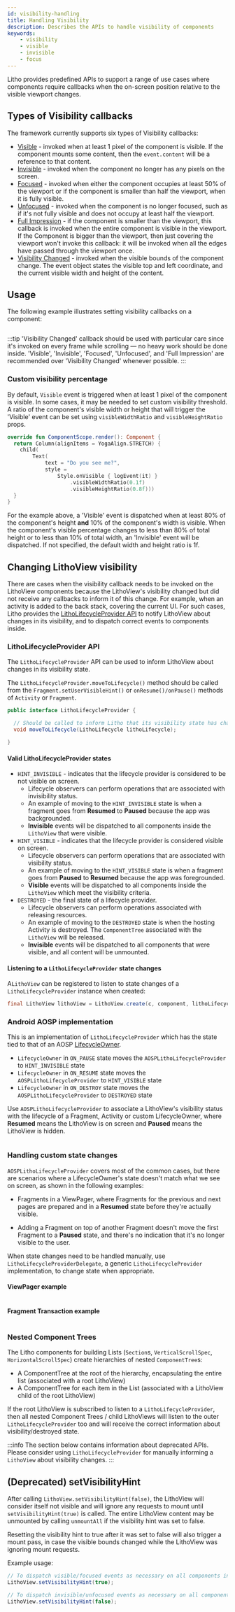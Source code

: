 ```yaml
---
id: visibility-handling
title: Handling Visibility
description: Describes the APIs to handle visibility of components
keywords:
    - visibility
    - visible
    - invisible
    - focus
---
```



Litho provides predefined APIs to support a range of use cases where components require callbacks when the on-screen position relative to the visible viewport changes.

## Types of Visibility callbacks

The framework currently supports six types of Visibility callbacks:

* [Visible](pathname:///javadoc/com/facebook/litho/VisibleEvent.html) - invoked when at least 1 pixel of the component is visible. If the component mounts some content, then the `event.content`
will be a reference to that content.
* [Invisible](pathname:///javadoc/com/facebook/litho/InvisibleEvent.html) - invoked when the component no longer has any pixels on the screen.
* [Focused](pathname:///javadoc/com/facebook/litho/FocusedVisibleEvent.html) - invoked when either the component occupies at least 50% of the viewport or if the component is smaller than half the viewport, when it is fully visible.
* [Unfocused](pathname:///javadoc/com/facebook/litho/UnfocusedVisibleEvent.html) - invoked when the component is no longer focused, such as if it's not fully visible and does not occupy at least half the viewport.
* [Full Impression](pathname:///javadoc/com/facebook/litho/FullImpressionVisibleEvent.html) - if the component is smaller than the viewport, this callback is invoked when the entire component is visible in the viewport. If the Component is bigger than the viewport, then just covering the viewport won't invoke this callback: it will be invoked when all the edges have passed through the viewport once.
* [Visibility Changed](pathname:///javadoc/com/facebook/litho/VisibilityChangedEvent.html) - invoked when the visible bounds of the component change. The event object states the visible top and left coordinate, and the current visible width and height of the content.

## Usage

The following example illustrates setting visibility callbacks on a component:

``` kotlin file=sample/src/main/java/com/facebook/samples/litho/kotlin/documentation/VisibilityHandlingExampleComponent.kt start=start_example end=end_example
```

:::tip
'Visibility Changed' callback should be used with particular care since it's invoked on every frame while scrolling — no heavy work should be done inside. 'Visible', 'Invisible', 'Focused', 'Unfocused', and 'Full Impression' are recommended over 'Visibility Changed' whenever possible.
:::

### Custom visibility percentage

By default, `Visible` event is triggered when at least 1 pixel of the component is visible. In some cases, it may be needed to set custom visibility threshold. A ratio of the component's visible width or height that will trigger the 'Visible' event can be set using `visibleWidthRatio` and `visibleHeightRatio` props.

```kotlin
override fun ComponentScope.render(): Component {
  return Column(alignItems = YogaAlign.STRETCH) {
    child(
        Text(
            text = "Do you see me?",
            style =
                Style.onVisible { logEvent(it) }
                    .visibleWidthRatio(0.1f)
                    .visibleHeightRatio(0.8f)))
  }
}
```

For the example above, a 'Visible' event is dispatched when at least 80% of the component's height **and** 10% of the component's width is visible. When the component's visible percentage changes to less than 80% of total height or to less than 10% of total width, an 'Invisible' event will be dispatched. If not specified, the default width and height ratio is 1f.

## Changing LithoView visibility

There are cases when the visibility callback needs to be invoked on the LithoView components because the LithoView's visibility changed but did not receive any callbacks to inform it of this change.
For example, when an activity is added to the back stack, covering the current UI. For such cases, Litho provides the [LithoLifecycleProvider API](#litholifecycleprovider-api) to notify LithoView about changes in its visibility, and to dispatch correct events to components inside.

### LithoLifecycleProvider API

The `LithoLifecycleProvider` API can be used to inform LithoView about  changes in its visibility state.

The `LithoLifecycleProvider.moveToLifecycle()` method should be called from the `Fragment.setUserVisibleHint()` or `onResume()/onPause()` methods of `Activity` or `Fragment`.

```java
public interface LithoLifecycleProvider {

  // Should be called to inform Litho that its visibility state has changed
  void moveToLifecycle(LithoLifecycle lithoLifecycle);

}
```

#### Valid LithoLifecycleProvider states

* `HINT_INVISIBLE` - indicates that the lifecycle provider is considered to be not visible on screen.
  * Lifecycle observers can perform operations that are associated with invisibility status.
  * An example of moving to the `HINT_INVISIBLE` state is when a fragment goes from **Resumed** to **Paused** because the app was backgrounded.
  * **Invisible** events will be dispatched to all components inside the `LithoView` that were visible.
* `HINT_VISIBLE` - indicates that the lifecycle provider is considered visible on screen.
  * Lifecycle observers can perform operations that are associated with visibility status.
  * An example of moving to the `HINT_VISIBLE` state is when a fragment goes from **Paused** to **Resumed** because the app was foregrounded.
  * **Visible** events will be dispatched to all components inside the `LithoView` which meet the visibility criteria.
* `DESTROYED` - the final state of a lifecycle provider.
  * Lifecycle observers can perform operations associated with releasing resources.
  * An example of moving to the `DESTROYED` state is when the hosting Activity is destroyed. The `ComponentTree` associated with the `LithoView` will be released.
  * **Invisible** events will be dispatched to all components that were visible, and all content will be unmounted.

#### Listening to a `LithoLifecycleProvider` state changes

A`LithoView` can be registered to listen to state changes of a `LithoLifecycleProvider` instance when created:

```java
final LithoView lithoView = LithoView.create(c, component, lithoLifecycleProvider);
```

### Android AOSP implementation

This is an implementation of `LithoLifecycleProvider` which has the state tied to that of an AOSP [LifecycleOwner](https://developer.android.com/topic/libraries/architecture/lifecycle#lco).

* `LifecycleOwner` in `ON_PAUSE` state moves the `AOSPLithoLifecycleProvider` to `HINT_INVISIBLE` state
* `LifecycleOwner` in `ON_RESUME` state moves the `AOSPLithoLifecycleProvider` to `HINT_VISIBLE` state
* `LifecycleOwner` in `ON_DESTROY` state moves the `AOSPLithoLifecycleProvider` to `DESTROYED` state

Use `AOSPLithoLifecycleProvider` to associate a LithoView's visibility status with the lifecycle of a Fragment, Activity or custom LifecycleOwner, where **Resumed** means the LithoView is on screen and **Paused** means the LithoView is hidden.

```kotlin file=sample/src/main/java/com/facebook/samples/litho/java/lifecycle/LifecycleDelegateActivity.kt start=start_example_lifecycleprovider end=end_example_lifecycleprovider
```

### Handling custom state changes

`AOSPLithoLifecycleProvider` covers most of the common cases, but there are scenarios where a LifecycleOwner's state doesn't match what we see on screen, as shown in the following examples:

* Fragments in a ViewPager, where Fragments for the previous and next pages are prepared and in a **Resumed** state before they're actually visible.

* Adding a Fragment on top of another Fragment doesn't move the first Fragment to a **Paused** state, and there's no indication that it's no longer visible to the user.

When state changes need to be handled manually, use `LithoLifecycleProviderDelegate`, a generic `LithoLifecycleProvider` implementation, to change state when appropriate.

#### ViewPager example

```kotlin file=sample/src/main/java/com/facebook/samples/litho/java/lifecycle/ScreenSlidePageFragment.kt start=start_example_lifecycleprovider end=end_example_lifecycleprovider
```

#### Fragment Transaction example

```kotlin file=sample/src/main/java/com/facebook/samples/litho/java/lifecycle/LifecycleFragment.kt start=start_example_lifecycleprovider end=end_example_lifecycleprovider
```

### Nested Component Trees

The Litho components for building Lists (`Section`s, `VerticalScrollSpec`, `HorizontalScrollSpec`) create hierarchies of nested `ComponentTree`s:

* A ComponentTree at the root of the hierarchy, encapsulating the entire list (associated with a root LithoView)
* A ComponentTree for each item in the List (associated with a LithoView child of the root LithoView)

If the root LithoView is subscribed to listen to a `LithoLifecycleProvider`, then all nested Component Trees / child LithoViews will listen to the outer `LithoLifecycleProvider` too and will receive the correct information about visibility/destroyed state.

:::info
The section below contains information about deprecated APIs. Please consider using `LithoLifecycleProvider` for manually informing a `LithoView` about visibility changes.
:::

## (Deprecated) setVisibilityHint

After calling `LithoView.setVisibilityHint(false)`, the LithoView will consider itself not visible and will ignore any requests to mount until `setVisibilityHint(true)` is called.
The entire LithoView content may be unmounted by calling `unmountAll` if the visibility hint was set to false.

Resetting the visibility hint to true after it was set to false will also trigger a mount pass, in case the visible bounds changed while the LithoView was ignoring mount requests.

Example usage:

```java
// To dispatch visible/focused events as necessary on all components inside this LithoView
LithoView.setVisibilityHint(true);

// To dispatch invisible/unfocused events as necessary on all components inside this LithoView
LithoView.setVisibilityHint(false);
```
